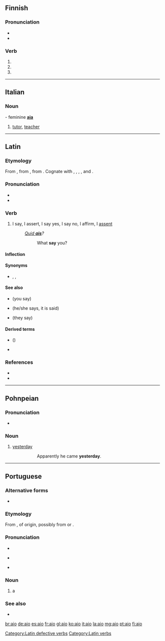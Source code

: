 {{also|AIO|-aio}}
==Finnish==

===Pronunciation===
* {{IPA|lang=fi|[ˈɑijo̞]}}
* {{hyphenation|ai|o|lang=fi}}

===Verb===
{{head|fi|verb form}}

# {{fi-verb form of|tm=pres|c=1|aikoa}}
# {{fi-verb form of|pn=2s|tm=impr|aikoa}}
# {{fi-verb form of|pn=2s|tm=impr|c=1|aikoa}}

----

==Italian==

===Noun===
{{it-noun|m|ai}} - feminine '''[[aia]]'''

# [[tutor]], [[teacher]]

----

==Latin==

===Etymology===
From {{inh|la|itc-pro|*agjō}}, from {{inh|la|ine-pro||*h₁ǵ-yé-}}, from {{m|ine-pro|*h₁eǵ-||to say}}. Cognate with {{cog|la|adagium}}, {{m|la|prōdigium}}, {{cog|grc|ἠμί||to say}}, {{etyl|xcl|-}} {{m|xcl|ասեմ||to say}}, and {{etyl|ine-toc-pro|-}} {{m|ine-toc-pro|*āks-||to announce, proclaim, instruct}}.

===Pronunciation===
* {{la-pronunc|āiō}}
* {{la-pronunc|ajjō}}

===Verb===
{{la-verb|āiō|āiere|conj=io|pattern=def}}

# I say, I assert, I say yes, I say no, I affirm, I [[assent]]
#: ''[[quid ais|Quid '''ais''']]?''
#:: What '''say''' you?

====Inflection====
{{la-conj-irreg|aio}}

====Synonyms====
* {{sense|say}} {{l|la|for}}, {{l|la|dīcō}}, {{l|la|loquor}}

====See also====
* {{l|la|ais}} (you say)
* {{l|la|ait}} (he/she says, it is said)
* {{l|la|āiunt}} (they say)

====Derived terms====
* {{l|la|aisne tu}} ({{l|la|ain' tu}})
* {{l|la|quid ais}}

===References===
* {{R:L&S}}
* {{R:Gaffiot}}

[[Category:Latin defective verbs]]
[[Category:Latin verbs]]

----

==Pohnpeian==

===Pronunciation===
* {{IPA|/ɐijo/|lang=pon}}

===Noun===
{{head|pon|noun}}

# [[yesterday]]
#: {{lang|pon|Likamwete e kohdo '''aio'''.}}
#:: Apparently he came '''yesterday'''.

----

==Portuguese==

===Alternative forms===
* {{l|pt|ayo}} {{qualifier|obsolete}}

===Etymology===
From {{m|pt|aia||hired tutoress}}, of {{unk.|title=uncertain|lang=pt}} origin, possibly from {{etyl|la|pt}} {{m|la|avia||grandmother}} or {{etyl|got|pt}} {{m|got|𐌷𐌰𐌲𐌾𐌰||protector}}.

===Pronunciation===
* {{IPA|/ˈaj.u/|lang=pt}}
* {{a|South Brazil}} {{IPA|/ˈaj.o/|lang=pt}}
* {{a|Caipira}} {{homophones|alho|lang=pt}}

===Noun===
{{pt-noun|m|s|f=aia}}

# a {{l|en|hire|hired}} {{l|en|tutor}}

===See also===
* {{l|pt|tutor}}

[[br:aio]]
[[de:aio]]
[[es:aio]]
[[fr:aio]]
[[gl:aio]]
[[ko:aio]]
[[it:aio]]
[[la:aio]]
[[mg:aio]]
[[pt:aio]]
[[fi:aio]]